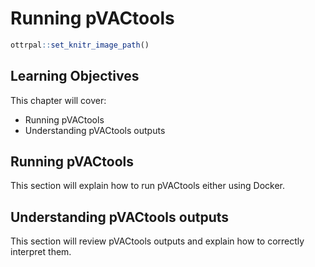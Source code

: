 
# Running pVACtools

```r
ottrpal::set_knitr_image_path()
```

## Learning Objectives

This chapter will cover:

- Running pVACtools
- Understanding pVACtools outputs

## Running pVACtools

This section will explain how to run pVACtools either using Docker.

## Understanding pVACtools outputs

This section will review pVACtools outputs and explain how to correctly interpret them. 


